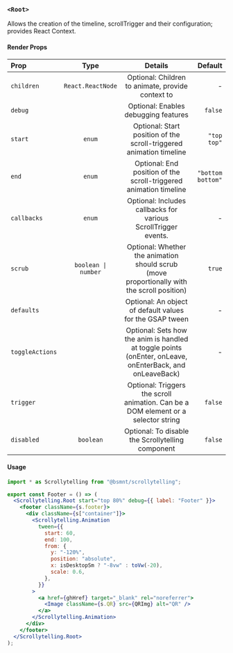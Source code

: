 
### `<Root>`

Allows the creation of the timeline, scrollTrigger and their configuration; provides React Context.

#### Render Props

| Prop            |        Type         |                                                 Details                                                  |           Default |
| :-------------- | :-----------------: | :------------------------------------------------------------------------------------------------------: | ----------------: |
| `children`      |  `React.ReactNode`  |                            Optional: Children to animate, provide context to                             |                 - |
| `debug`         |                     |                                   Optional: Enables debugging features                                   |           `false` |
| `start`         |       `enum`        |                   Optional: Start position of the scroll-triggered animation timeline                    |       `"top top"` |
| `end`           |       `enum`        |                    Optional: End position of the scroll-triggered animation timeline                     | `"bottom bottom"` |
| `callbacks`     |       `enum`        |                      Optional: Includes callbacks for various ScrollTrigger events.                      |                 - |
| `scrub`         | `boolean \| number` |       Optional: Whether the animation should scrub (move proportionally with the scroll position)        |            `true` |
| `defaults`      |                     |                         Optional: An object of default values for the GSAP tween                         |                 - |
| `toggleActions` |                     | Optional: Sets how the anim is handled at toggle points (onEnter, onLeave, onEnterBack, and onLeaveBack) |                 - |
| `trigger`       |                     |            Optional: Triggers the scroll animation. Can be a DOM element or a selector string            |           `false` |
| `disabled`      |      `boolean`      |                            Optional: To disable the Scrollytelling component                             |           `false` |

#### Usage

```jsx copy
import * as Scrollytelling from "@bsmnt/scrollytelling";

export const Footer = () => (
  <Scrollytelling.Root start="top 80%" debug={{ label: "Footer" }}>
    <footer className={s.footer}>
      <div className={s["container"]}>
        <Scrollytelling.Animation
          tween={{
            start: 60,
            end: 100,
            from: {
              y: "-120%",
              position: "absolute",
              x: isDesktopSm ? "-8vw" : toVw(-20),
              scale: 0.6,
            },
          }}
        >
          <a href={ghHref} target="_blank" rel="noreferrer">
            <Image className={s.QR} src={QRImg} alt="QR" />
          </a>
        </Scrollytelling.Animation>
      </div>
    </footer>
  </Scrollytelling.Root>
);
```
